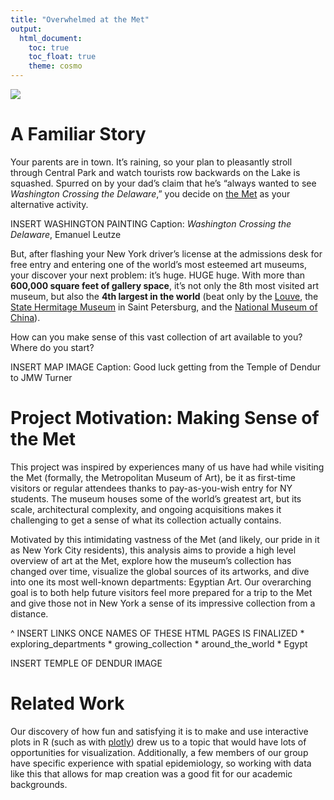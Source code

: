 ```yaml
---
title: "Overwhelmed at the Met"
output: 
  html_document:
    toc: true
    toc_float: true
    theme: cosmo
---
```


![](https://www.ronankellydesign.com/wp-content/uploads/2020/10/MetMap5.gif)

# A Familiar Story

Your parents are in town. It's raining, so your plan to pleasantly stroll through Central Park and watch tourists row backwards on the Lake is squashed. Spurred on by your dad's claim that he's "always wanted to see *Washington Crossing the Delaware*," you decide on [the Met](https://www.metmuseum.org/) as your alternative activity. 

INSERT WASHINGTON PAINTING
Caption: *Washington Crossing the Delaware*, Emanuel Leutze

But, after flashing your New York driver's license at the admissions desk for free entry and entering one of the world's most esteemed art museums, your discover your next problem: it's huge. HUGE huge. With more than **600,000 square feet of gallery space**, it's not only the 8th most visited art museum, but also the **4th largest in the world** (beat only by the [Louve](https://www.louvre.fr/en), the [State Hermitage Museum](https://www.hermitagemuseum.org/wps/portal/hermitage/) in Saint Petersburg, and the [National Museum of China](https://en.chnmuseum.cn/)). 

How can you make sense of this vast collection of art available to you? Where do you start?

INSERT MAP IMAGE
Caption: Good luck getting from the Temple of Dendur to JMW Turner 

# Project Motivation: Making Sense of the Met

This project was inspired by experiences many of us have had while visiting the Met (formally, the Metropolitan Museum of Art), be it as first-time visitors or regular attendees thanks to pay-as-you-wish entry for NY students. The museum houses some of the world's greatest art, but its scale, architectural complexity, and ongoing acquisitions makes it challenging to get a sense of what its collection actually contains.

Motivated by this intimidating vastness of the Met (and likely, our pride in it as New York City residents), this analysis aims to provide a high level overview of art at the Met, explore how the museum's collection has changed over time, visualize the global sources of its artworks, and dive into one its most well-known departments: Egyptian Art. Our overarching goal is to both help future visitors feel more prepared for a trip to the Met and give those not in New York a sense of its impressive collection from a distance. 

^ INSERT LINKS ONCE NAMES OF THESE HTML PAGES IS FINALIZED
* exploring_departments
* growing_collection
* around_the_world
* Egypt

INSERT TEMPLE OF DENDUR IMAGE

# Related Work

Our discovery of how fun and satisfying it is to make and use interactive plots in R (such as with [plotly](https://plotly.com/r/)) drew us to a topic that would have lots of opportunities for visualization. Additionally, a few members of our group have specific experience with spatial epidemiology, so working with data like this that allows for map creation was a good fit for our academic backgrounds.  
